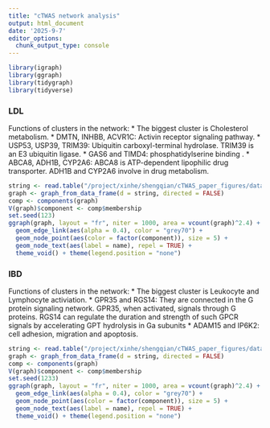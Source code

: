 ```yaml
---
title: "cTWAS network analysis"
output: html_document
date: '2025-9-7'
editor_options: 
  chunk_output_type: console
---
```



```r
library(igraph)
library(ggraph)
library(tidygraph)
library(tidyverse)
```

### LDL
Functions of clusters in the network: 
* The biggest cluster is Cholesterol metabolism.
* DMTN, INHBB, ACVR1C: Activin receptor signaling pathway. 
* USP53, USP39, TRIM39: Ubiquitin carboxyl-terminal hydrolase. TRIM39 is an E3 ubiquitin ligase. 
* GAS6 and TIMD4: phosphatidylserine binding .
* ABCA8, ADH1B, CYP2A6: ABCA8 is ATP-dependent lipophilic drug transporter. ADH1B and CYP2A6 involve in drug metabolism.
```r
string <- read.table("/project/xinhe/shengqian/cTWAS_paper_figures/data/string_LDL.tsv",header = F)
graph <- graph_from_data_frame(d = string, directed = FALSE)
comp <- components(graph)
V(graph)$component <- comp$membership
set.seed(123)
ggraph(graph, layout = "fr", niter = 1000, area = vcount(graph)^2.4) +
  geom_edge_link(aes(alpha = 0.4), color = "grey70") +
  geom_node_point(aes(color = factor(component)), size = 5) +
  geom_node_text(aes(label = name), repel = TRUE) +
  theme_void() + theme(legend.position = "none")
```

### IBD
Functions of clusters in the network:
* The biggest cluster is Leukocyte and Lymphocyte activiation. 
* GPR35 and RGS14: They are connected in the G protein signaling network. GPR35, when activated, signals through G proteins. RGS14 can regulate the duration and strength of such GPCR signals by accelerating GPT hydrolysis in Ga subunits
* ADAM15 and IP6K2: cell adhesion, migration and apoptosis. 
```r
string <- read.table("/project/xinhe/shengqian/cTWAS_paper_figures/data/string_IBD.tsv",header = F)
graph <- graph_from_data_frame(d = string, directed = FALSE)
comp <- components(graph)
V(graph)$component <- comp$membership
set.seed(1233)
ggraph(graph, layout = "fr", niter = 1000, area = vcount(graph)^2.4) +
  geom_edge_link(aes(alpha = 0.4), color = "grey70") +
  geom_node_point(aes(color = factor(component)), size = 5) +
  geom_node_text(aes(label = name), repel = TRUE) +
  theme_void() + theme(legend.position = "none")
```